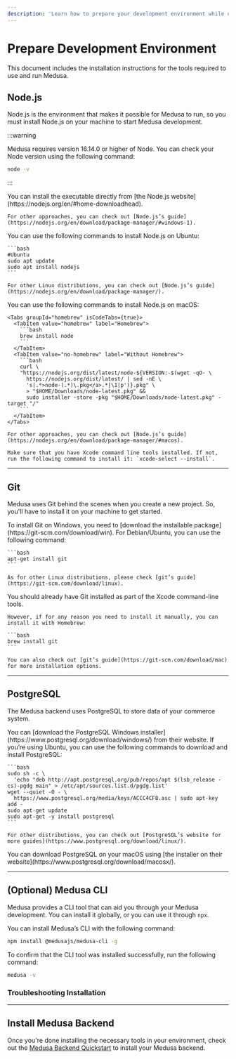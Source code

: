 ```yaml
---
description: 'Learn how to prepare your development environment while using Medusa. This guide includes how to install Node.js, Git, Medusa CLI tool, and PostgreSQL.'
---
```



# Prepare Development Environment

This document includes the installation instructions for the tools required to use and run Medusa.

## Node.js

Node.js is the environment that makes it possible for Medusa to run, so you must install Node.js on your machine to start Medusa development.

:::warning

Medusa requires version 16.14.0 or higher of Node. You can check your Node version using the following command:

```bash noReport
node -v
```

:::

<Tabs groupId="operating-systems" queryString="os">
  <TabItem value="windows" label="Windows" default>
    You can install the executable directly from [the Node.js website](https://nodejs.org/en/#home-downloadhead).

    For other approaches, you can check out [Node.js’s guide](https://nodejs.org/en/download/package-manager/#windows-1).
  </TabItem>
  <TabItem value="linux" label="Linux">
    You can use the following commands to install Node.js on Ubuntu:

    ```bash
    #Ubuntu
    sudo apt update
    sudo apt install nodejs
    ```

    For other Linux distributions, you can check out [Node.js’s guide](https://nodejs.org/en/download/package-manager/).
  </TabItem>
  <TabItem value="macos" label="macOS">
    You can use the following commands to install Node.js on macOS:

    <Tabs groupId="homebrew" isCodeTabs={true}>
      <TabItem value="homebrew" label="Homebrew">
        ```bash
        brew install node
        ```
      </TabItem>
      <TabItem value="no-homebrew" label="Without Homebrew">
        ```bash
        curl \
        "https://nodejs.org/dist/latest/node-${VERSION:-$(wget -qO- \
          https://nodejs.org/dist/latest/ | sed -nE \ 
          's|.*>node-(.*)\.pkg</a>.*|\1|p')}.pkg" \
          > "$HOME/Downloads/node-latest.pkg" && 
          sudo installer -store -pkg "$HOME/Downloads/node-latest.pkg" -target "/"
        ```
      </TabItem>
    </Tabs>

    For other approaches, you can check out [Node.js’s guide](https://nodejs.org/en/download/package-manager/#macos).

    Make sure that you have Xcode command line tools installed. If not, run the following command to install it: `xcode-select --install`.

  </TabItem>
</Tabs>

---

## Git

Medusa uses Git behind the scenes when you create a new project. So, you'll have to install it on your machine to get started.

<Tabs groupId="operating-systems" queryString="os">
  <TabItem value="windows" label="Windows" default>
    To install Git on Windows, you need to [download the installable package](https://git-scm.com/download/win).
  </TabItem>
  <TabItem value="linux" label="Linux">
    For Debian/Ubuntu, you can use the following command:

    ```bash
    apt-get install git
    ```

    As for other Linux distributions, please check [git’s guide](https://git-scm.com/download/linux).
  </TabItem>
  <TabItem value="macos" label="macOS">
    You should already have Git installed as part of the Xcode command-line tools.

    However, if for any reason you need to install it manually, you can install it with Homebrew:

    ```bash
    brew install git
    ```

    You can also check out [git’s guide](https://git-scm.com/download/mac) for more installation options.
  </TabItem>
</Tabs>

---

## PostgreSQL

The Medusa backend uses PostgreSQL to store data of your commerce system.

<Tabs groupId="operating-systems" queryString="os">
  <TabItem value="windows" label="Windows">
    You can [download the PostgreSQL Windows installer](https://www.postgresql.org/download/windows/) from their website.
  </TabItem>
  <TabItem value="linux" label="Linux">
    If you’re using Ubuntu, you can use the following commands to download and install PostgreSQL:

    ```bash
    sudo sh -c \
      'echo "deb http://apt.postgresql.org/pub/repos/apt $(lsb_release -cs)-pgdg main" > /etc/apt/sources.list.d/pgdg.list'
    wget --quiet -O - \
      https://www.postgresql.org/media/keys/ACCC4CF8.asc | sudo apt-key add -
    sudo apt-get update
    sudo apt-get -y install postgresql
    ```

    For other distributions, you can check out [PostgreSQL’s website for more guides](https://www.postgresql.org/download/linux/).
  </TabItem>
  <TabItem value="macos" label="macOS">
    You can download PostgreSQL on your macOS using [the installer on their website](https://www.postgresql.org/download/macosx/).
  </TabItem>
</Tabs>

---

## (Optional) Medusa CLI

Medusa provides a CLI tool that can aid you through your Medusa development. You can install it globally, or you can use it through `npx`.

You can install Medusa’s CLI with the following command:

```bash npm2yarn
npm install @medusajs/medusa-cli -g
```

To confirm that the CLI tool was installed successfully, run the following command:

```bash noReport
medusa -v
```

### Troubleshooting Installation

<MedusaCliTroubleshootingSection />

---

## Install Medusa Backend

Once you're done installing the necessary tools in your environment, check out the [Medusa Backend Quickstart](./install.mdx) to install your Medusa backend.
